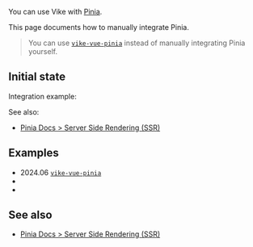 
You can use Vike with [Pinia](https://pinia.vuejs.org).

This page documents how to manually integrate Pinia.

> You can use [`vike-vue-pinia`](https://github.com/vikejs/vike-vue/tree/main/packages/vike-vue-pinia) instead of manually integrating Pinia yourself.


## Initial state

<DataIntegrationIntro
  toolName="Pinia"
  toolType="data-store"
/>

Integration example:
<DataIntegrationStore toolName="Pinia" vue />

See also:
- [Pinia Docs > Server Side Rendering (SSR)](https://pinia.vuejs.org/ssr/)


## Examples

 - <ExampleTimestamp>2024.06</ExampleTimestamp> [`vike-vue-pinia`](https://github.com/vikejs/vike-vue/tree/main/packages/vike-vue-pinia)
 - <Example timestamp="2024.03" repo="IT4Change/boilerplate-frontend" />
 - <Example timestamp="2023.10" repo="brillout/vike-with-pinia" />


## See also

- [Pinia Docs > Server Side Rendering (SSR)](https://pinia.vuejs.org/ssr/)
